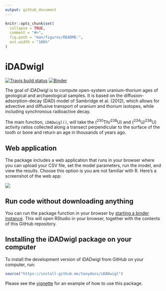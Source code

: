 ```yaml
---
output: github_document
---
```


<!-- README.md is generated from README.Rmd. Please edit that file -->

```r
knitr::opts_chunk$set(
  collapse = TRUE,
  comment = "#>",
  fig.path = "man/figures/README-",
  out.width = "100%"
)
```
# iDADwigl

[![Travis build
status](https://travis-ci.org/benmarwick/iDADwigl.svg?branch=master)](https://travis-ci.org/benmarwick/iDADwigl) [![Binder](https://mybinder.org/badge_logo.svg)](https://mybinder.org/v2/gh/benmarwick/iDADwigl/master?urlpath=rstudio)

The goal of iDADwigl is to compute open-system uranium-thorium ages of geological and archaeological samples. It is based on the diffusion-adsorption-decay (DAD) model of Sambridge et al. (2012), which allows for advective and diffusive transport of uranium and thorium isotopes, while including synchronous radioactive decay.

The main function, `iDADwigl()`, will take the (^230^Th/^238^U) and (^234^U/^238^U) activity ratios collected along a transect perpendicular to the surface of the tooth or bone and return an age in thousands of years ago.

## Web application

The package includes a web application that runs in your browser where you can upload your CSV file, set the model parameters, run the model, and view the results. Choose this option is you are not familiar with R. Here's a screenshot of the web app:

![](inst/shinyapp/iDADwigl-shiny-app.gif)

## Run code without downloading anything 

You can run the package function in your browser by [starting a binder instance](https://mybinder.org/v2/gh/benmarwick/iDADwigl/master?urlpath=rstudio). This will open RStudio in your browser, together with the contents of this GitHub repository. 

## Installing the iDADwigl package on your computer

To  install the development version of iDADwigl from GitHub on your computer, run:

``` r
source("https://install-github.me/tonydoss/iDADwigl")
```

Please see the [vignette](articles/idadwigl.pdf) for an example of how to use this package.

